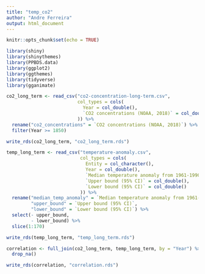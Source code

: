 ```yaml
---
title: "temp_co2"
author: "Andre Ferreira"
output: html_document
---
```


```r
knitr::opts_chunk$set(echo = TRUE)

library(shiny)
library(shinythemes)
library(PPBDS.data)
library(ggplot2)
library(ggthemes)
library(tidyverse)
library(gganimate)

```

```r

co2_long_term <- read_csv("co2-concentration-long-term.csv",
                          col_types = cols(
                            Year = col_double(),
                            `CO2 concentrations (NOAA, 2018)` = col_double()
                          )) %>%
  rename("co2_concentrations" = `CO2 concentrations (NOAA, 2018)`) %>%
  filter(Year >= 1850)

write_rds(co2_long_term, "co2_long_term.rds")

```

```r

temp_long_term <- read_csv("temperature-anomaly.csv",
                           col_types = cols(
                             Entity = col_character(),
                             Year = col_double(),
                             `Median temperature anomaly from 1961-1990 average` = col_double(),
                             `Upper bound (95% CI)` = col_double(),
                             `Lower bound (95% CI)` = col_double()
                           )) %>%
  rename("median_temp_anomaly" = `Median temperature anomaly from 1961-1990 average`,
         "upper_bound" = `Upper bound (95% CI)`,
         "lower_bound" = `Lower bound (95% CI)`) %>%
  select(- upper_bound,
         - lower_bound) %>%
  slice(1:170)

write_rds(temp_long_term, "temp_long_term.rds")

```

```r

correlation <- full_join(co2_long_term, temp_long_term, by = "Year") %>%
  drop_na()

write_rds(correlation, "correlation.rds")

```



